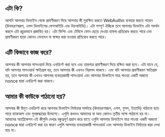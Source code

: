 ## এটা কি?

<div className="h-2"/>

আপনি আপনার ডিভাইস থেকে প্রমাণীকরণ দিয়ে আপনার কী সুরক্ষিত করতে WebAuthn ব্যবহার করতে পারেন (উদাহরণস্বরূপ, এপল ডিভাইসের ফেসআইডি এবং টাচআইডি)। এটা সম্পূর্ণ ঐচ্ছিক তবে আপনার ডিভাইস এটা সমর্থন করলে এটা প্রচুরভাবে প্রস্তাবিত হয়। এটা ফিশিং এবং টেবিলে ফোন ছেড়ে দেওয়া হামলা প্রতিরোধ করতে পারে এবং প্রমাণীকরণ ছাড়া কোনও লেনদেন বা স্বাক্ষর করা হওয়ার প্রতিরোধ করতে পারে।

<div className="h-4"/>

## এটি কিভাবে কাজ করে?

<div className="h-2"/>

আপনার কী আপনার পাসওয়ার্ড দিয়ে এনক্রিপ্ট করা হবে এবং তারপরে প্রমাণীকরণ দিয়ে রক্ষিত করা হবে। এটা মানে যে, যদি আপনার পাসওয়ার্ড ক্ষতিগ্রস্ত হয়, তবে আপনার কী এখনও নিরাপদ থাকবে। এবং যদি আপনার প্রমাণীকরণ ক্ষতিগ্রস্ত হয়, তবে আপনার কী এখনও আপনার ব্যবহারকারী পাসওয়ার্ড এবং আপনার ডিভাইসে মাত্র পাওয়া একটি অজানা nonce দ্বারা এনক্রিপ্ট করা থাকবে।

<div className="h-4"/>

## আমার কী কাউকে পাঠানো হয়?

<div className="h-2"/>

আপনার কী দ্বিগুণ এনক্রিপ্ট করে আপনার ডিভাইস নির্মাতার সার্ভারে (উদাহরণস্বরূপ, এপল, গুগল, ইত্যাদি) পাঠানো হতে পারে ব্যাকআপ এবং পুনরুদ্ধারের উদ্দেশ্যে। এগুলি কখনও আমাদের বা অন্য কোনও তৃতীয় পক্ষে পাঠানো হয় না। আমাদের অ্যাপ্লিকেশন এই কীগুলি দেখার বন্ধুত্বপূর্ণ প্রয়াস করে যাতে এগুলি আপনার ডিভাইসে মাত্র পাওয়া একটি অজানা nonce দ্বারা এনক্রিপ্ট করা হয় কারণ এগুলি আপনার ব্যবহারকারী পাসওয়ার্ড এবং আপনার ডিভাইস নির্মাতার দ্বারা দেখা যায় না।

